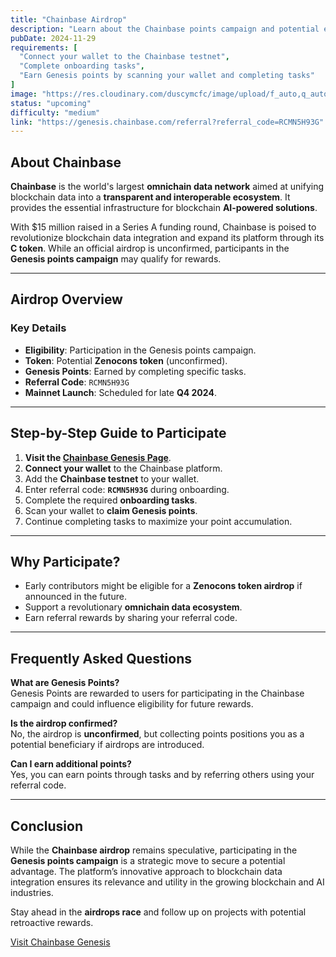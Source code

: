 ```yaml
---
title: "Chainbase Airdrop"
description: "Learn about the Chainbase points campaign and potential eligibility for a future C token airdrop."
pubDate: 2024-11-29
requirements: [
  "Connect your wallet to the Chainbase testnet",
  "Complete onboarding tasks",
  "Earn Genesis points by scanning your wallet and completing tasks"
]
image: "https://res.cloudinary.com/duscymcfc/image/upload/f_auto,q_auto/v1732955063/AirdropWatch/projects/chainbase_airdrop.png"
status: "upcoming"
difficulty: "medium"
link: "https://genesis.chainbase.com/referral?referral_code=RCMN5H93G"
---
```


## About Chainbase

**Chainbase** is the world's largest **omnichain data network** aimed at unifying blockchain data into a **transparent and interoperable ecosystem**. It provides the essential infrastructure for blockchain **AI-powered solutions**.

With $15 million raised in a Series A funding round, Chainbase is poised to revolutionize blockchain data integration and expand its platform through its **C token**. While an official airdrop is unconfirmed, participants in the **Genesis points campaign** may qualify for rewards.

---

## Airdrop Overview

### Key Details

- **Eligibility**: Participation in the Genesis points campaign.
- **Token**: Potential **Zenocons token** (unconfirmed).
- **Genesis Points**: Earned by completing specific tasks.
- **Referral Code**: `RCMN5H93G`
- **Mainnet Launch**: Scheduled for late **Q4 2024**.

---

## Step-by-Step Guide to Participate

1. **Visit the [Chainbase Genesis Page](https://genesis.chainbase.com/referral?referral_code=RCMN5H93G)**.
2. **Connect your wallet** to the Chainbase platform.
3. Add the **Chainbase testnet** to your wallet.
4. Enter referral code: **`RCMN5H93G`** during onboarding.
5. Complete the required **onboarding tasks**.
6. Scan your wallet to **claim Genesis points**.
7. Continue completing tasks to maximize your point accumulation.

---

## Why Participate?

- Early contributors might be eligible for a **Zenocons token airdrop** if announced in the future.
- Support a revolutionary **omnichain data ecosystem**.
- Earn referral rewards by sharing your referral code.

---

## Frequently Asked Questions

**What are Genesis Points?**  
Genesis Points are rewarded to users for participating in the Chainbase campaign and could influence eligibility for future rewards.

**Is the airdrop confirmed?**  
No, the airdrop is **unconfirmed**, but collecting points positions you as a potential beneficiary if airdrops are introduced.

**Can I earn additional points?**  
Yes, you can earn points through tasks and by referring others using your referral code.

---

## Conclusion

While the **Chainbase airdrop** remains speculative, participating in the **Genesis points campaign** is a strategic move to secure a potential advantage. The platform’s innovative approach to blockchain data integration ensures its relevance and utility in the growing blockchain and AI industries.

Stay ahead in the **airdrops race** and follow up on projects with potential retroactive rewards.  

[Visit Chainbase Genesis](https://genesis.chainbase.com/referral?referral_code=RCMN5H93G)
